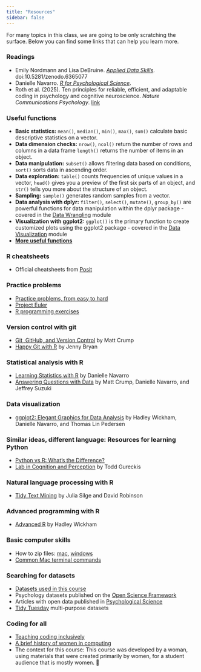 ```yaml
---
title: "Resources"
sidebar: false
---
```


For many topics in this class, we are going to be only scratching the surface. Below you can find some links that can help you learn more.

### Readings

-   Emily Nordmann and Lisa DeBruine. [*Applied Data Skills*](https://psyteachr.github.io/ads-v3/). doi:10.5281/zenodo.6365077
-   Danielle Navarro. [*R for Psychological Science*](https://psyr.djnavarro.net/).
-   Roth et al. (2025). Ten principles for reliable, efficient, and adaptable coding in psychology and cognitive neuroscience. *Nature Communications Psychology*. [link](https://www.nature.com/articles/s44271-025-00236-3)

### Useful functions

-   **Basic statistics:** `mean()`, `median()`, `min()`, `max()`, `sum()` calculate basic descriptive statistics on a vector.
-   **Data dimension checks:** `nrow()`, `ncol()` return the number of rows and columns in a data frame `length()` returns the number of items in an object.
-   **Data manipulation:** `subset()` allows filtering data based on conditions, `sort()` sorts data in ascending order.
-   **Data exploration:** `table()` counts frequencies of unique values in a vector, `head()` gives you a preview of the first six parts of an object, and `str()` tells you more about the structure of an object.
-   **Sampling:** `sample()` generates random samples from a vector.
-   **Data analysis with dplyr:** `filter()`, `select()`, `mutate()`, `group_by()` are powerful functions for data manipulation within the dplyr package - covered in the [Data Wrangling](/modules/07_data-wrangling.html) module
-   **Visualization with ggplot2:** `ggplot()` is the primary function to create customized plots using the ggplot2 package - covered in the [Data Visualization](/modules/05_data-visualization.html) module
-   [**More useful functions**](https://ashki23.github.io/r-functions.html)

### R cheatsheets

-   Official cheatsheets from [Posit](https://posit.co/resources/cheatsheets/)

### Practice problems

-   [Practice problems, from easy to hard](https://www.crumplab.com/rstatsforpsych/practice-problems.html)
-   [Project Euler](https://projecteuler.net/)
-   [R programming exercises](https://www.geeksforgeeks.org/r-programming-exercises-practice-questions-and-solutions/)

### Version control with git

-   [Git, GitHub, and Version Control](https://www.crumplab.com/psyc3470/compendium/version_control.html) by Matt Crump
-   [Happy Git with R](https://happygitwithr.com/) by Jenny Bryan

### Statistical analysis with R

-   [Learning Statistics with R](https://learningstatisticswithr.com/book/) by Danielle Navarro
-   [Answering Questions with Data](https://www.crumplab.com/statistics/) by Matt Crump, Danielle Navarro, and Jeffrey Suzuki

### Data visualization

-   [ggplot2: Elegant Graphics for Data Analysis](https://ggplot2-book.org/) by Hadley Wickham, Danielle Navarro, and Thomas Lin Pedersen

### Similar ideas, different language: Resources for learning Python

-   [Python vs R: What's the Difference?](https://www.ibm.com/think/topics/python-vs-r)
-   [Lab in Cognition and Perception](https://cims.nyu.edu/~brenden/courses/labincp/intro.html) by Todd Gureckis

### Natural language processing with R

-   [Tidy Text Mining](https://www.tidytextmining.com/) by Julia Silge and David Robinson

### Advanced programming with R

-   [Advanced R](https://adv-r.hadley.nz/) by Hadley Wickham

### Basic computer skills

-   How to zip files: [mac](https://support.apple.com/guide/mac-help/zip-and-unzip-files-and-folders-on-mac-mchlp2528/mac), [windows](https://support.microsoft.com/en-us/windows/zip-and-unzip-files-8d28fa72-f2f9-712f-67df-f80cf89fd4e5)
-   [Common Mac terminal commands](https://www.techrepublic.com/article/16-terminal-commands-every-user-should-know/)

### Searching for datasets

-   [Datasets used in this course](~/datasets)
-   Psychology datasets published on the [Open Science Framework](https://osf.io/)
-   Articles with open data published in [Psychological Science](https://journals.sagepub.com/home/pss)
-   [Tidy Tuesday](https://github.com/rfordatascience/tidytuesday) multi-purpose datasets

### Coding for all

-   [Teaching coding inclusively](https://osf.io/preprints/socarxiv/3r2ez_v1)
-   [A brief history of women in computing](https://hackernoon.com/a-brief-history-of-women-in-computing-e7253ac24306)
-   The context for this course: This course was developed by a woman, using materials that were created primarily by women, for a student audience that is mostly women. 🙌
